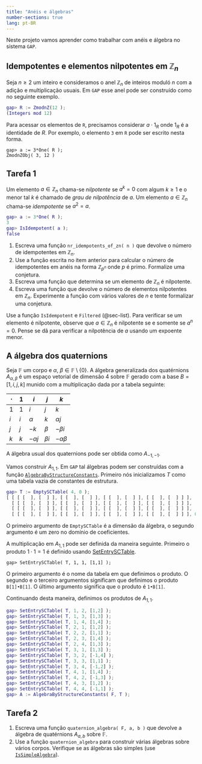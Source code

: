 ```yaml
---
title: "Anéis e álgebras"
number-sections: true
lang: pt-BR
---
```

 
Neste projeto vamos aprender como trabalhar com anéis e álgebra no sistema `GAP`. 

## Idempotentes e elementos nilpotentes em $\mathbb Z_n$


:::{.subexample}
Seja $n\geq 2$ um inteiro e  consideramos o anel $\mathbb Z_n$ de inteiros moduló $n$ com  a adição e multiplicação usuais. Em `GAP` esse anel pode ser construído como no seguinte exemplo.

```matlab
gap> R := ZmodnZ(12 );
(Integers mod 12)
```
Para acessar os elementos de `R`, precisamos considerar $a\cdot 1_R$ onde $1_R$ é a identidade de $R$. Por exemplo, o elemento `3` em `R` pode ser escrito nesta forma.
```
gap> a := 3*One( R );
ZmodnZObj( 3, 12 )
```
:::

## Tarefa 1

:::{.subproblem}
Um elemento $a\in\mathbb Z_n$ chama-se *nilpotente* se $a^k=0$ com algum $k\geq 1$ e o menor tal $k$ é chamado de *grau de nilpotência* de $a$. Um elemento $a\in\mathbb Z_n$ chama-se *idempotente* se $a^2=a$. 

```matlab
gap> a := 3*One( R );
3
gap> IsIdempotent( a );
false
```

1. Escreva uma função `nr_idempotents_of_zn( n )` que devolve o número de idempotentes em $\mathbb Z_n$.
2. Use a função escrita no item anterior para calcular o número de  idempotentes em anéis na forma $\mathbb Z_{p^n}$ onde $p$ é primo. Formalize uma conjetura.
3. Escreva uma função que determina se um elemento de  $\mathbb Z_n$ é nilpotente.
4. Escreva uma função que devolve o número de elementos nilpotentes  em $\mathbb Z_n$. Experimente a função com vários valores de $n$ e tente formalizar uma conjetura.
:::

:::{.hint}
Use a função `IsIdempotent` e `Filtered` (@sec-list). Para verificar se um elemento é nilpotente, observe que $a\in\mathbb Z_n$ é nilpotente se e somente se $a^n=0$. Pense se dâ para verificar a nilpotência de $a$ usando um expoente menor. 
:::

## A álgebra dos quaternions

:::{.problem}
Seja $\mathbb F$ um corpo e $\alpha,\ \beta\in\mathbb  F\setminus\{0\}$. A álgebra generalizada dos quatérnions $A_{\alpha,\beta}$ é um espaço vetorial de dimensão 4 sobre $\mathbb F$ gerado com a base $B=[1,i,j,k]$ munido  com a multiplicação dada por a tabela seguinte:

| $\cdot$ | $1$  |    $i$    | $j$ | $k$       |
| ------- | ---- | --------- | --- | --------- |
| $1$     | $1$  |    $i$    | $j$ | $k$       |
| $i$     | $i$  | $\alpha$  | $k$ | $\alpha j$|
| $j$     | $j$  |   $-k$    |$\beta$ | $-\beta i$ |
| $k$     | $k$  | $-\alpha j$ | $\beta i$ | $-\alpha \beta$ |


A álgebra usual dos quaternions pode ser obtida como $A_{-1,-1}$. 
:::

:::{.subexample}
Vamos construir $A_{1,1}$. Em `GAP` tal álgebras podem ser construídas com a função 
[`AlgebraByStructureConstants`](http://www.gap-system.org/Manuals/doc/ref/chap62.html#X7CC58DFD816E6B65).
Primeiro nós inicializamos $T$ como uma tabela vazia  de constantes de estrutura.

```matlab
gap> T := EmptySCTable( 4, 0 );
[ [ [ [  ], [  ] ], [ [  ], [  ] ], [ [  ], [  ] ], [ [  ], [  ] ] ], 
  [ [ [  ], [  ] ], [ [  ], [  ] ], [ [  ], [  ] ], [ [  ], [  ] ] ], 
  [ [ [  ], [  ] ], [ [  ], [  ] ], [ [  ], [  ] ], [ [  ], [  ] ] ], 
  [ [ [  ], [  ] ], [ [  ], [  ] ], [ [  ], [  ] ], [ [  ], [  ] ] ], 0, 0 ]
```
O primeiro argumento de `EmptySCTable` é a dimensão da álgebra,  o segundo argumento é um zero no domínio de coeficientes. 


A multiplicação em $A_{1,1}$ pode ser definida da maneira seguinte.  Primeiro o produto $1\cdot 1=1$ é definido usando 
[SetEntrySCTable](http://www.gap-system.org/Manuals/doc/ref/chap62.html#X817BD086876EC1C4).
```
gap> SetEntrySCTable( T, 1, 1, [1,1] );
```
O primeiro argumento é o nome da tabela em que definimos o produto. O segundo e o terceiro argumentos significam que definimos o produto `B[1]•B[1]`. O último argumento significa que o produto é `1•B[1]`.

Continuando desta maneira, definimos os produtos de $A_{1,1}$.
```matlab
gap> SetEntrySCTable( T, 1, 2, [1,2] );
gap> SetEntrySCTable( T, 1, 3, [1,3] );
gap> SetEntrySCTable( T, 1, 4, [1,4] );
gap> SetEntrySCTable( T, 2, 1, [1,2] );
gap> SetEntrySCTable( T, 2, 2, [1,1] );
gap> SetEntrySCTable( T, 2, 3, [1,4] );
gap> SetEntrySCTable( T, 2, 4, [1,3] );
gap> SetEntrySCTable( T, 3, 1, [1,3] );
gap> SetEntrySCTable( T, 3, 2, [-1,4] );
gap> SetEntrySCTable( T, 3, 3, [1,1] );
gap> SetEntrySCTable( T, 3, 4, [-1,2] );
gap> SetEntrySCTable( T, 4, 1, [1,4] );
gap> SetEntrySCTable( T, 4, 2, [-1,3] );
gap> SetEntrySCTable( T, 4, 3, [1,2] );
gap> SetEntrySCTable( T, 4, 4, [-1,1] );
gap> A := AlgebraByStructureConstants( F, T );
```
:::


## Tarefa 2

:::{.subproblem}
1. Escreva uma função `quaternion_algebra( F, a, b )` que devolve a álgebra de quatérnions $A_{a,b}$ sobre $\mathbb F$.
2. Use a função `quaternion_algebra`  para construir várias álgebras sobre vários corpos. Verifique se as álgebras
são simples (use [`IsSimpleAlgebra`](http://www.gap-system.org/Manuals/doc/ref/chap62.html#X877DF13387831A6A)). 
:::



